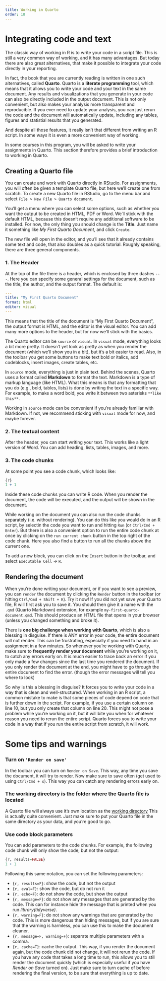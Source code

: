 ```yaml
---
title: Working in Quarto
order: 10
---
```


# Integrating code and text

The classic way of working in R is to write your code in a script file.
This is still a very common way of working, and it has many advantages.
But today there are also great alternatives, that make it possible to integrate your code directly in your reporting.

In fact, the book that you are currently reading is written in one such alternatives, called **Quarto**.
Quarto is a **literate programming** tool, which means that it allows you to write your code and your text in the same document.
Any results and visualizations that you generate in your code can also be directly included in the output document.
This is not only convenient, but also makes your analysis more transparent and reproducible.
If you ever need to update your analysis, you can just rerun the code and the document will automatically update, including any tables, figures and statistial results that you generated.

And despite all those features, it really isn't that different from writing an R script.
In some ways it is even a more convenient way of working.

In some courses in this program, you will be asked to write your assignments in Quarto.
This section therefore provides a brief introduction to working in Quarto.

## Creating a Quarto file

You can create and work with Quarto directly in RStudio. 
For assignments, you will often be given a template Quarto file, but here we'll create one from scratch.
To create a new Quarto file in RStudio, go to the menu bar and select `File > New File > Quarto document`.

You'll get a menu where you can select some options, such as whether you want the output to be created in HTML, PDF or Word. 
We'll stick with the default HTML, because this doesn't require any additional software to be installed.
For now, the only thing you should change is the **Title**.
Just name it something like *My First Quarto Document*, and click `Create`.

The new file will open in the editor, and you'll see that it already contains some text and code, that also doubles as a quick tutorial.
Roughly speaking, there are three general components.

### 1. The Header

At the top of the file there is a header, which is enclosed by three dashes `---`.
Here you can specify some general settings for the document, such as the title, the author, and the output format.
The default is:

```yaml
---
title: "My First Quarto Document"
format: html
editor: visual
---
```

This means that the title of the document is "My First Quarto Document", the output format is HTML, and the editor is the visual editor.
You can add many more options to the header, but for now we'll stick with the basics. 

::: {.callout-note title="Visual or Source editor" collapse="true"}

The Quarto editor can be `source` or `visual`.
In `visual` mode, everything looks a bit more pretty. 
It doesn't yet look as pretty as when you render the document (which we'll show you in a bit), but it's a bit easier to read.
Also, in the toolbar you get some buttons to make text bold or italics, add codeblocks, insert images, create tables, etc.

In `source` mode, everything is just in plain text.
Behind the scenes, Quarto uses a format called **Markdown** to format the text.
Markdown is a type of markup language (like HTML).
What this means is that any formatting that you do (e.g., bold, tables, lists) is done by writing the text in a specific way.
For example, to make a word bold, you write it between two asterisks `**like this**`.

Working in `source` mode can be convenient if you're already familiar with Markdown.
If not, we recommend sticking with `visual` mode for now, and maybe forever.
:::


### 2. The textual content

After the header, you can start writing your text.
This works like a light version of Word. 
You can add heading, lists, tables, images, and more.

### 3. The code chunks

At some point you see a code chunk, which looks like:

```r
{r}
1 + 1
```

Inside these code chunks you can write R code.
When you render the document, the code will be executed, and the output will be shown in the document.

While working on the document you can also run the code chunks separately (i.e. without rendering).
You can do this like you would do in an R script, by selectin the code you want to run and hitting `Run` (or `Ctrl/Cmd + Enter`).
But there is also a convenient option to run the entire code chunk at once by clicking on the `run current chunk` button in the top right of the code chunk.
Here you also find a button to run all the chunks above the current one.

To add a new block, you can click on the `Insert` button in the toolbar, and select `Executable Cell` -> `R`.


## Rendering the document

When you're done writing your document, or if you want to see a preview, you can `render` the document by clicking the `Render` button in the toolbar (or hitting `Ctrl/Cmd + Shift + K`).
Try it now!
If you did not yet save your Quarto file, R will first ask you to save it.
You should then give it a name with the `.qmd` (Quarto Markdown) extension, for example `my-first-quarto-document.qmd`.
This should produce an HTML file that opens in your browser (unless you changed something and broke it).

There is **one big challenge when working with Quarto**, which is also a blessing in disguise.
If there is ANY error in your code, the entire document will not render.
This can be frustrating, especially if you need to hand in an assignment in a few minutes.
So whenever you're working with Quarty, make sure to **frequently render your document** while you're working on it, to catch any errors early on.
It is much easier to trace back an error if you only made a few changes since the last time you rendered the document.
If you only render the document at the end, you might have to go through the entire document to find the error. (though the error messages will tell you where to look)

So why is this a blessing in disguise? 
It forces you to write your code in a way that is clean and well-structured.
When working in an R script, a common mistake to make is that some pieces of code depend on code that is further down in the script.
For example, if you use a certain column on line 10, but you only create that column on line 20.
This might not pose a problem while you're working on it, but it will bite you when for whatever reason you need to rerun the entire script.
Quarto forces you to write your code in a way that if you run the entire script from scratch, it will work.

# Some tips and warnings

### Turn on `'Render on save'`

In the toolbar you can turn on `Render on Save`. This way, any time you save the document, it will try to render. Now make sure to save often (get used to using `Ctrl/Cmd + s`). This way you can catch any rendering errors early on.

### The working directory is the folder where the Quarto file is located

A Quarto file will always use it's own location as the [working directory](../getting-started/file-management.qmd#choosing-working-directory)
This is actually quite convenient. 
Just make sure to put your Quarto file in the same directory as your data, and you're good to go.

### Use code block parameters

You can add parameters to the code chunks.
For example, the following code chunk will only show the code, but not the output:

```r
{r, results=FALSE}
1 + 1
```

Following this same notation, you can set the following parameters:

- `{r, results=F}`: show the code, but not the output
- `{r, eval=F}`: show the code, but do not run it
- `{r, echo=F}`: do not show the code, but show the output
- `{r, message=F}`: do not show any messages that are generated by the code. This can for instance hide the message that is printed when you run *library(tidyverse)*.
- `{r, warning=F}`: do not show any warnings that are generated by the code. This is more dangerous than hiding messages, but if you are sure that the warning is harmless, you can use this to make the document cleaner.
- `{r, message=F, warning=F}`: separate multiple parameters with a comma.
- `{r, cache=T}`: cache the output. This way, if you render the document again, but the code chunk did not change, it will not rerun the code. If you have any code that takes a long time to run, this allows you to still render the document quickly (which is especially useful if you have *Render on Save* turned on). Just make sure to turn cache of before rendering the final version, to be sure that everything is up to date.